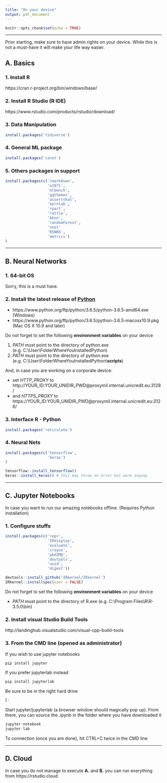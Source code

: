```yaml
---
title: "On your device"
output: pdf_document
---
```


```r
knitr::opts_chunk$set(echo = TRUE)
```

___

Prior starting, make sure to have admin rights on your device. While this is not a must-have it will make your life way easier.

## A. Basics

### 1. Install R

https://cran.r-project.org/bin/windows/base/

### 2. Install R Studio (R IDE)
https://www.rstudio.com/products/rstudio/download/

### 3. Data Manipulation
```r
install.packages('tidyverse')
```

### 4. General ML package
```r
install.packages('caret')
```

### 5. Others packages in support
```r
install.packages(c('rmarkdown',
                   'e1071',
                   'mlbench',
                   'ggthemes',
                   'assertthat',
                   'kernlab',
                   'rpart',
                   'rattle',
                   'kknn',
                   'randomForest',
                   'nnet'
                   'RSNNS',
                   'metrics')
)
```


___

## B. Neural Networks

### 1. 64-bit OS
Sorry, this is a must have.

### 2. Install the latest release of [Python](https://www.python.org/downloads/release/python-365/)

- https://www.python.org/ftp/python/3.6.5/python-3.6.5-amd64.exe (Windows)
- https://www.python.org/ftp/python/3.6.5/python-3.6.5-macosx10.9.pkg (Mac OS X 10.9 and later)

Do not forget to set the following **environment variables** on your device

1. *PATH* must point to the directory of python.exe (e.g. C:\\User\\FolderWhereYouInstalledPython)
2. *PATH* must point to the directory of python.exe (e.g. C:\\User\\FolderWhereYouInstalledPython\\**scripts**)


And, in case you are working on a corporate device:

- set *HTTP_PROXY* to http://YOUR_ID:YOUR_UNIDIR_PWD@proxymil.internal.unicredit.eu:3128/
- and *HTTPS_PROXY* to https://YOUR_ID:YOUR_UNIDIR_PWD@proxymil.internal.unicredit.eu:3128/ 

### 3. Interface R - Python
```r
install.packages('reticulate')
```

### 4. Neural Nets
```r
install.packages(c('tensorflow',
                   'keras')
)

tensorflow::install_tensorflow()
keras::install_keras() # this may throw an error but work anyway
```

___

## C. Jupyter Notebooks

In case you want to run our amazing notebooks offline. (Requires Python installation)

### 1. Configure stuffs

```r
install.packages(c('repr',
                   'IRdisplay',
                   'evaluate',
                   'crayon',
                   'pbdZMQ',
                   'devtools',
                   'uuid',
                   'digest'))

devtools::install_github('IRkernel/IRkernel')
IRkernel::installspec(user = FALSE)
```

Do not forget to set the following **environment variables** on your device

- *PATH* must point to the directory of R.exe (e.g. C:\\Program Files\\R\\R-3.5.0\\bin)


### 2. Install visual Studio Build Tools

http://landinghub.visualstudio.com/visual-cpp-build-tools

### 3. From the CMD line (opened as administrator)
If you wish to use jupyter notebooks
```r
pip install jupyter
```
If you prefer jupyterlab instead
```r
pip install jupyterlab
```
Be sure to be in the right hard drive
```r
C:
```

Start jupyter/jupyterlab (a browser window should magically pop up).
From there, you can source the .ipynb in the folder where you have downloaded it

```r
jupyter-notebook
jupyter-lab
```

To connection (once you are done), hit CTRL+C twice in the CMD line

___

## D. Cloud

In case you do not manage to execute **A.** and **B.** you can run everything from https://rstudio.cloud

